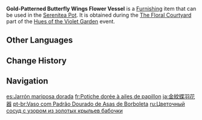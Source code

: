 {{Furnishing Infobox
|id             = 373712
|image          = Item Gold-Patterned Butterfly Wings Flower Vessel.png
|category       = Landscape
|subcategory    = Curio
|quality        = 4
|adeptal_energy = 30
|load           = 345
|reduced_load   = 345
|description    = A flower vessel embellished with golden patterns. The butterfly-wing blue glaze is delicate and polished, with a firm and stable structure, and a solid texture that exudes prosperity and vitality.
|source1        = [[Hues of the Violet Garden/The Floral Courtyard|The Floral Courtyard]] event
|event          = Hues of the Violet Garden
|interaction    = Floral Courtyard
}}
'''Gold-Patterned Butterfly Wings Flower Vessel''' is a [[Furnishing]] item that can be used in the [[Serenitea Pot]]. It is obtained during the [[Hues of the Violet Garden/The Floral Courtyard|The Floral Courtyard]] part of the [[Hues of the Violet Garden]] event.

==Other Languages==
{{Other Languages
|en      = Gold-Patterned Butterfly Wings Flower Vessel
|zhs     = 金纹蝶翅花器
|zhs_rm  = Jīnwén Diéchì Huāqì
|zht     = 金紋蝶翅花器
|zht_rm  = Jīnwén Diéchì Huāqì
|zh_tl   = Gold-Patterned Butterfly Wings Flower Vase
|ja      = 金紋蝶羽花器
|ja_rm   = Kinmon Chou'u Kaki{{Assumed}}
|ja_tl   = Gold-Patterned Butterfly Wings Flower Vase
|ko      = 금색 무늬 나비 날개 화기
|ko_tl   = Gold-Patterned Butterfly Wings Flower Vessel
|es      = Jarrón mariposa dorada
|es_tl   = Golden Butterfly Vase
|fr      = Potiche dorée à ailes de papillon
|fr_tl   = Golden Vase with Butterfly Wings
|ru      = Цветочный сосуд с узором из золотых крыльев бабочки
|ru_tl   = Flower Vessel With Pattern Out of Golden Butterfly Wings
|th      = แจกันดอกไม้ปีกผีเสื้อลายทอง
|th_rm   = 
|th_tl   = 
|vi      = Bình Hoa Cánh Bướm Vàng
|vi_tl   = 
|de      = Goldgemusterte Vase mit Schmetterlingsflügeln
|de_tl   = Gold-Patterned Vase with Butterfly Wings
|id      = Wadah Bunga Pola Sayap Kupu Emas
|id_tl   = Gold Butterfly Wing Patterned Flower Vessel
|pt      = Vaso com Padrão Dourado de Asas de Borboleta
|pt_tl   = 
|tr      = Altın Desenli Kelebek Kanatları Saksısı
|tr_tl   = 
|it      = Vaso di fiori Ali di farfalla con motivi dorati
|it_tl   = 
}}

==Change History==
{{Change History|2.6}}

==Navigation==
{{Furnishing Navbox|exterior}}
{{Furnishing Navbox/Subsystems|curio}}

[[es:Jarrón mariposa dorada]]
[[fr:Potiche dorée à ailes de papillon]]
[[ja:金紋蝶羽花器]]
[[pt-br:Vaso com Padrão Dourado de Asas de Borboleta]]
[[ru:Цветочный сосуд с узором из золотых крыльев бабочки]]